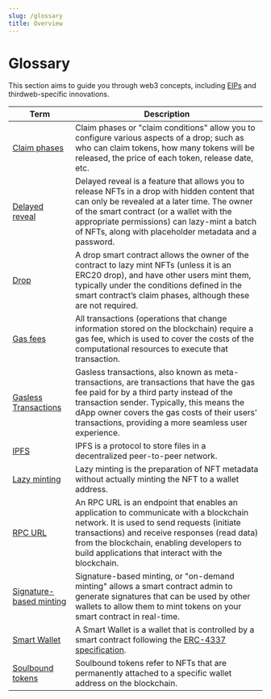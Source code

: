 ```yaml
---
slug: /glossary
title: Overview
---
```


# Glossary

This section aims to guide you through web3 concepts, including [EIPs](https://eips.ethereum.org/) and
thirdweb-specific innovations.

| Term                                                         | Description                                                                                                                                                                                                                                                                                        |
| ------------------------------------------------------------ | -------------------------------------------------------------------------------------------------------------------------------------------------------------------------------------------------------------------------------------------------------------------------------------------------- |
| [Claim phases](/glossary/claim-phases)                       | Claim phases or "claim conditions" allow you to configure various aspects of a drop; such as who can claim tokens, how many tokens will be released, the price of each token, release date, etc.                                                                                                   |
| [Delayed reveal](/glossary/delayed-reveal)                   | Delayed reveal is a feature that allows you to release NFTs in a drop with hidden content that can only be revealed at a later time. The owner of the smart contract (or a wallet with the appropriate permissions) can lazy-mint a batch of NFTs, along with placeholder metadata and a password. |
| [Drop](/glossary/drop)                                       | A drop smart contract allows the owner of the contract to lazy mint NFTs (unless it is an ERC20 drop), and have other users mint them, typically under the conditions defined in the smart contract’s claim phases, although these are not required.                                               |
| [Gas fees](/glossary/gas)                                    | All transactions (operations that change information stored on the blockchain) require a gas fee, which is used to cover the costs of the computational resources to execute that transaction.                                                                                                     |
| [Gasless Transactions](/glossary/gasless-transactions)       | Gasless transactions, also known as meta-transactions, are transactions that have the gas fee paid for by a third party instead of the transaction sender. Typically, this means the dApp owner covers the gas costs of their users' transactions, providing a more seamless user experience.      |
| [IPFS](/glossary/ipfs)                                       | IPFS is a protocol to store files in a decentralized peer-to-peer network.                                                                                                                                                                                                                         |
| [Lazy minting](/glossary/lazy-minting)                       | Lazy minting is the preparation of NFT metadata without actually minting the NFT to a wallet address.                                                                                                                                                                                              |
| [RPC URL](/glossary/rpc)                                     | An RPC URL is an endpoint that enables an application to communicate with a blockchain network. It is used to send requests (initiate transactions) and receive responses (read data) from the blockchain, enabling developers to build applications that interact with the blockchain.            |
| [Signature-based minting](/glossary/signature-based-minting) | Signature-based minting, or "on-demand minting" allows a smart contract admin to generate signatures that can be used by other wallets to allow them to mint tokens on your smart contract in real-time.                                                                                           |
| [Smart Wallet](/glossary/smart-wallet)                      | A Smart Wallet is a wallet that is controlled by a smart contract following the [ERC-4337 specification](https://eips.ethereum.org/EIPS/eip-4337).                                                                                                                                                                                   |
| [Soulbound tokens](/glossary/soulbound)                      | Soulbound tokens refer to NFTs that are permanently attached to a specific wallet address on the blockchain.                                                                                                                                                                                       |
